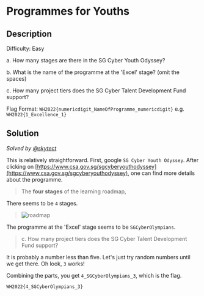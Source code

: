 # Programmes for Youths

## Description

Difficulty: Easy

a. How many stages are there in the SG Cyber Youth Odyssey?

b. What is the name of the programme at the 'Excel' stage? (omit the spaces)

c. How many project tiers does the SG Cyber Talent Development Fund support?

Flag Format:
`WH2022{numericdigit_NameOfProgramme_numericdigit}`
e.g. `WH2022{1_Excellence_1}`

## Solution

_Solved by [@skytect](https://github.com/skytect)_

This is relatively straightforward. First, google `SG Cyber Youth Odyssey`. After clicking on [https://www.csa.gov.sg/sgcyberyouthodyssey](https://www.csa.gov.sg/sgcyberyouthodyssey), one can find more details about the programme.

> The **four stages** of the learning roadmap,

There seems to be `4` stages.

> ![roadmap](/images/whitehacks-2022/programmes-for-youths-1.png)

The programme at the 'Excel' stage seems to be `SGCyberOlympians`.

> c. How many project tiers does the SG Cyber Talent Development Fund support?

It is probably a number less than five. Let's just try random numbers until we get there. Oh look, `3` works!

Combining the parts, you get `4_SGCyberOlympians_3`, which is the flag.

`WH2022{4_SGCyberOlympians_3}`
